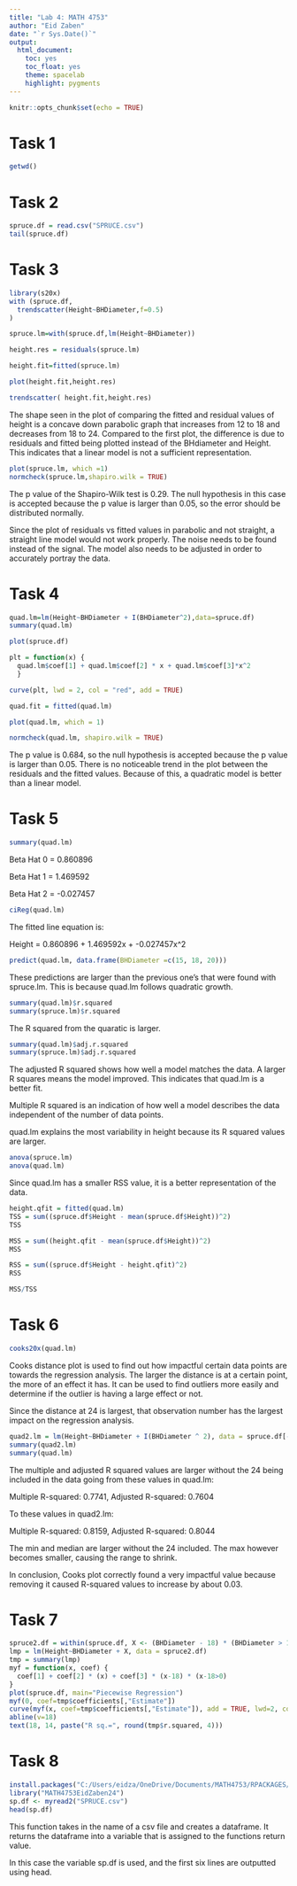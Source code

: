```yaml
---
title: "Lab 4: MATH 4753"
author: "Eid Zaben"
date: "`r Sys.Date()`"
output: 
  html_document:
    toc: yes
    toc_float: yes
    theme: spacelab
    highlight: pygments
---
```


```r
knitr::opts_chunk$set(echo = TRUE)
```


# Task 1

```r
getwd()
```

# Task 2

```r
spruce.df = read.csv("SPRUCE.csv")
tail(spruce.df)
```

# Task 3

```r
library(s20x)
with (spruce.df, 
  trendscatter(Height~BHDiameter,f=0.5)
)

spruce.lm=with(spruce.df,lm(Height~BHDiameter)) 

height.res = residuals(spruce.lm)

height.fit=fitted(spruce.lm)

plot(height.fit,height.res)

trendscatter( height.fit,height.res)
```

The shape seen in the plot of comparing the fitted and residual values of height is a concave down parabolic graph that increases from 12 to 18 and decreases from 18 to 24. Compared to the first plot, the difference is due to residuals and fitted being plotted instead of the BHdiameter and Height. This indicates that a linear model is not a sufficient representation. 

```r
plot(spruce.lm, which =1)
normcheck(spruce.lm,shapiro.wilk = TRUE)
```

The p value of the Shapiro-Wilk test is 0.29. The null hypothesis in this case is accepted because the p value is larger than 0.05, so the error should be distributed normally. 

Since the plot of residuals vs fitted values in parabolic and not straight, a straight line model would not work properly. The noise needs to be found instead of the signal. The model also needs to be adjusted in order to accurately portray the data. 


# Task 4


```r
quad.lm=lm(Height~BHDiameter + I(BHDiameter^2),data=spruce.df)
summary(quad.lm)
```

```r
plot(spruce.df)

plt = function(x) { 
  quad.lm$coef[1] + quad.lm$coef[2] * x + quad.lm$coef[3]*x^2
  }

curve(plt, lwd = 2, col = "red", add = TRUE)
```

```r
quad.fit = fitted(quad.lm)

plot(quad.lm, which = 1)
```

```r
normcheck(quad.lm, shapiro.wilk = TRUE)
```

The p value is 0.684, so the null hypothesis is accepted because the p value is larger than 0.05. There is no noticeable trend in the plot between the residuals and the fitted values. Because of this, a quadratic model is better than a linear model. 

# Task 5

```r
summary(quad.lm)
```

Beta Hat 0 = 0.860896

Beta Hat 1 = 1.469592

Beta Hat 2 = -0.027457

```r
ciReg(quad.lm)
```

The fitted line equation is:

Height = 0.860896 + 1.469592x + -0.027457x^2

```r
predict(quad.lm, data.frame(BHDiameter =c(15, 18, 20)))
```

These predictions are larger than the previous one's that were found with spruce.lm. This is because quad.lm follows quadratic growth.

```r
summary(quad.lm)$r.squared
summary(spruce.lm)$r.squared
```
The R squared from the quaratic is larger. 

```r
summary(quad.lm)$adj.r.squared
summary(spruce.lm)$adj.r.squared
```

The adjusted R squared shows how well a model matches the data. A larger R squares means the model improved. This indicates that quad.lm is a better fit. 

Multiple R squared is an indication of how well a model describes the data independent of the number of data points. 

quad.lm explains the most variability in height because its R squared values are larger. 

```r
anova(spruce.lm)
anova(quad.lm)
```

Since quad.lm has a smaller RSS value, it is a better representation of the data. 

```r
height.qfit = fitted(quad.lm)
TSS = sum((spruce.df$Height - mean(spruce.df$Height))^2)
TSS

MSS = sum((height.qfit - mean(spruce.df$Height))^2)
MSS

RSS = sum((spruce.df$Height - height.qfit)^2)
RSS

MSS/TSS
```

# Task 6

```r
cooks20x(quad.lm)
```

Cooks distance plot is used to find out how impactful certain data points are towards the regression analysis. The larger the distance is at a certain point, the more of an effect it has. It can be used to find outliers more easily and determine if the outlier is having a large effect or not. 

Since the distance at 24 is largest, that observation number has the largest impact on the regression analysis.

```r
quad2.lm = lm(Height~BHDiameter + I(BHDiameter ^ 2), data = spruce.df[-24,])
summary(quad2.lm)
summary(quad.lm)
```

The multiple and adjusted R squared values are larger without the 24 being included in the data going from these values in quad.lm:

Multiple R-squared: 0.7741,	Adjusted R-squared:  0.7604

To these values in quad2.lm:

Multiple R-squared:  0.8159,	Adjusted R-squared:  0.8044 

The min and median are larger without the 24 included. The max however becomes smaller, causing the range to shrink. 

In conclusion, Cooks plot correctly found a very impactful value because removing it caused R-squared values to increase by about 0.03.

# Task 7

```r
spruce2.df = within(spruce.df, X <- (BHDiameter - 18) * (BHDiameter > 18))
lmp = lm(Height~BHDiameter + X, data = spruce2.df)
tmp = summary(lmp)
myf = function(x, coef) {
  coef[1] + coef[2] * (x) + coef[3] * (x-18) * (x-18>0)
}
plot(spruce.df, main="Piecewise Regression")
myf(0, coef=tmp$coefficients[,"Estimate"])
curve(myf(x, coef=tmp$coefficients[,"Estimate"]), add = TRUE, lwd=2, col="Blue")
abline(v=18)
text(18, 14, paste("R sq.=", round(tmp$r.squared, 4)))
```

# Task 8

```r
install.packages("C:/Users/eidza/OneDrive/Documents/MATH4753/RPACKAGES/MATH4753EidZaben24_0.1.0.tar.gz", repos = NULL, type = "source")
library("MATH4753EidZaben24")
sp.df <- myread2("SPRUCE.csv")
head(sp.df)
```

This function takes in the name of a csv file and creates a dataframe. It returns the dataframe into a variable that is assigned to the functions return value. 

In this case the variable sp.df is used, and the first six lines are outputted using head. 